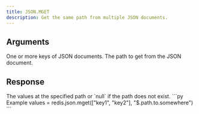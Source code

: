 ```yaml
---
title: JSON.MGET
description: Get the same path from multiple JSON documents.
---
```


## Arguments

<ParamField body="keys" type="List[str]" required>
  One or more keys of JSON documents.
</ParamField>

<ParamField body="path" type="str" required>
  The path to get from the JSON document.
</ParamField>

## Response

<ResponseField type="List[TValue[]]" required>
  The values at the specified path or `null` if the path does not exist.
</ResponseField>

<RequestExample>
```py Example
values = redis.json.mget(["key1", "key2"],  "$.path.to.somewhere")
```

</RequestExample>
